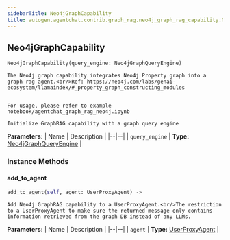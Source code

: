 ```yaml
---
sidebarTitle: Neo4jGraphCapability
title: autogen.agentchat.contrib.graph_rag.neo4j_graph_rag_capability.Neo4jGraphCapability
---
```

<h2 id="autogen.agentchat.contrib.graph_rag.neo4j_graph_rag_capability.Neo4jGraphCapability" class="doc doc-heading">
    <code class="doc-symbol doc-symbol-heading doc-symbol-class"></code>
    <span class="doc doc-object-name doc-class-name">Neo4jGraphCapability</span>
</h2>

```python
Neo4jGraphCapability(query_engine: Neo4jGraphQueryEngine)
```

    The Neo4j graph capability integrates Neo4j Property graph into a graph rag agent.<br/>Ref: https://neo4j.com/labs/genai-ecosystem/llamaindex/#_property_graph_constructing_modules
    
    
    For usage, please refer to example notebook/agentchat_graph_rag_neo4j.ipynb
    
    Initialize GraphRAG capability with a graph query engine

<b>Parameters:</b>
| Name | Description |
|--|--|
| `query_engine` | **Type:** [Neo4jGraphQueryEngine](/docs/api-reference/autogen/agentchat/contrib/graph_rag/neo4j_graph_query_engine/Neo4jGraphQueryEngine) |

### Instance Methods

<code class="doc-symbol doc-symbol-heading doc-symbol-method"></code>
#### add_to_agent

```python
add_to_agent(self, agent: UserProxyAgent) -> 
```

    Add Neo4j GraphRAG capability to a UserProxyAgent.<br/>The restriction to a UserProxyAgent to make sure the returned message only contains information retrieved from the graph DB instead of any LLMs.

<b>Parameters:</b>
| Name | Description |
|--|--|
| `agent` | **Type:** [UserProxyAgent](/docs/api-reference/autogen/UserProxyAgent) |

<br />